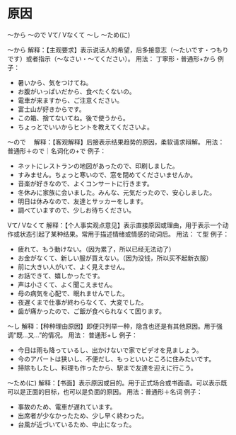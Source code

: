 # 原因


〜から
〜ので
Vて/ Vなくて
〜し
〜ため(に)

〜から
解释：【主观要求】表示说话人的希望，后多接意志（〜たいです・つもりです）或者指示（〜なさい・〜てください）。
用法： 丁寧形・普通形+から
例子：
- 暑いから、気をつけてね。
- お腹がいっぱいだから、食べたくないの。
- 電車が来ますから、ご注意ください。
- 富士山が好きからです。
- この箱、捨てないてね。後で使うから。
- ちょっとでいいからヒントを教えてくださいよ。

〜ので　
解释：【客观解释】后接表示结果趋势的原因，柔软请求辩解。
用法： 普通形＋ので｜名词化の+で
例子：
- ネットにレストランの地図があったので、印刷しました。
- すみません。ちょっと寒いので、窓を閉めてくださいませんか。
- 音楽が好きなので、よくコンサートに行きます。
- 冬休みに家族に会いました。みんな、元気だったので、安心しました。
- 明日は休みなので、友達とサッカーをします。
- 調べていますので、少しお待ちください。

Vて/ Vなくて
解释：【个人事实观点意见】表示直接原因或理由，用于表示一个动作或状态引起了某种结果。常用于描述情绪或情感的动词后。
用法： て型
例子：
- 疲れて、もう動けない。（因为累了，所以已经无法动了）
- お金がなくて、新しい服が買えない。（因为没钱，所以买不起新衣服）
- 前に大きい人がいて、よく見えません。
- お話できて、嬉しかったです。
- 声は小さくて、よく聞こえません。
- 母の病気を心配で、眠れませんでした。
- 夜遅くまで仕事が終わらなくて、大変でした。
- 歯が痛かったので、ご飯が食べられなくて困ります。

〜し
解释：【种种理由原因】即便只列举一种，隐含也还是有其他原因。用于强调“既…又…”的情况。
用法： 普通形+し
例子：
- 今日は雨も降っているし、出かけないで家でビデオを見ましょう。
- 今のアパートは狭いし、不便だし、もっといいところに住みたいです。
- 掃除もしたし、料理も作ったから、駅まで友達を迎えに行こう。

〜ため(に)
解释：【书面】表示原因或目的。用于正式场合或书面语。可以表示既可以是正面的目标，也可以是负面的原因。
用法：普通形＋名词
例子：
- 事故のため、電車が遅れています。
- 出席者が少なかったため、少し早く終わった。
- 台風が近づいているため、中止になった。
